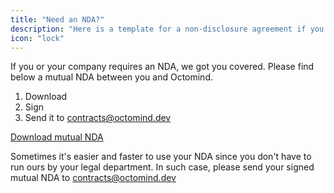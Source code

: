 ```yaml
---
title: "Need an NDA?"
description: "Here is a template for a non-disclosure agreement if you need one."
icon: "lock"
---
```


If you or your company requires an NDA, we got you covered. Please find below a mutual NDA between you and Octomind.

1. Download
2. Sign
3. Send it to contracts@octomind.dev

<Note>
  <a
    href="https://drive.google.com/file/d/1v4EpUNWI1zpxahguW8VRN1mLtgwVr2Qn/view?usp=sharing"
    target="new"
  >
    Download mutual NDA
  </a>
</Note>

Sometimes it's easier and faster to use your NDA since you don't have to run ours by your legal department. In such case,
please send your signed mutual NDA to contracts@octomind.dev

